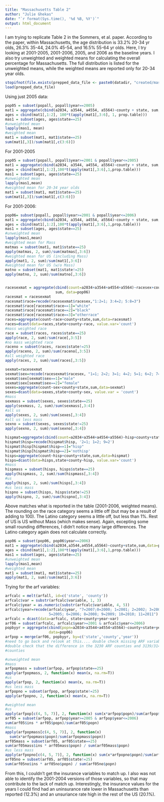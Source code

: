 ```yaml
---
title: "Massachusetts Table 2"
author: "Julie Ghekas"
date: "`r format(Sys.time(), '%d %B, %Y')`"
output: html_document
---
```


I am trying to replicate Table 2 in the Sommers, et al. paper.  According to the paper,
within Massachusetts, the age distribution is 33.2% 20-34 yr olds, 26.3% 35-44, 24.0% 
45-54, and 16.5% 55-64 yr olds.  Here, I try looking at 2001-2005, 2001-2006, 2005, 
and 2006 as the baseline years.  I also try unweighted and weighted means for 
calculating the overall percentage for Massachusetts.  The full distribution is listed
for the unweighted means, while the weighted means are reported only for 20-34 year 
olds. 

```r
stopifnot(file.exists(prepped_data_file <- paste0(datadir, "created/mass_prep.RData")))
load(prepped_data_file)
```

Using just 2005 data:

```r
pop05 = subset(popall, popall$year==2005)
mat1 = aggregate(cbind(a2034, a3544, a4554, a5564)~county + state, sum, data=pop05)
ages = cbind(mat1[,1:2], 100*t(apply(mat1[,3:6], 1, prop.table)))
mas1 = subset(ages, ages$state==25)
#unweighted mean
lapply(mas1, mean)
#weighted mean
mat1 = subset(mat1, mat1$state==25)
sum(mat1[,3])/sum(mat1[,c(3:6)])
```

For 2001-2005

```r
pop05 = subset(popall, popall$year>=2001 & popall$year<=2005)
mat1 = aggregate(cbind(a2034, a3544, a4554, a5564)~county + state, sum, data=pop05)
ages = cbind(mat1[,1:2],100*t(apply(mat1[,3:6],1,prop.table)))
mas1 = subset(ages, ages$state==25)
#unweighted mean
lapply(mas1,mean)
#weighted mean for 20-34 year olds
mat1 = subset(mat1, mat1$state==25)
sum(mat1[,3])/sum(mat1[,c(3:6)])
```

For 2001-2006:

```r
pop06= subset(popall, popall$year>=2001 & popall$year<=2006)
mat1 = aggregate(cbind(a2034, a3544, a4554, a5564)~county + state, sum, data=pop06)
ages = cbind(mat1[,1:2],100*t(apply(mat1[,3:6],1,prop.table)))
mas1 = subset(ages, ages$state==25)
#unweighted mean
lapply(mas1,mean)
#weighted mean for Mass
matmas = subset(mat1, mat1$state==25)
apply(matmas, 2, sum)/sum(matmas[,3:6])
#weighted mean for US (including Mass)
apply(mat1, 2, sum)/sum(mat1[,3:6])
#weighted mean for US (w/o Mass)
matno = subset(mat1, mat1$state!=25)
apply(matno, 2, sum)/sum(matno[,3:6])


racesexmat = aggregate(cbind(count=a2034+a3544+a4554+a5564)~racesex+county+state,
                       sum, data=pop06)
racesmat = racesexmat
racesmat$race=recode(racesexmat$racesex,"1:2=1; 3:4=2; 5:8=3")
racesmat$race[racesmat$race==1]="white"
racesmat$race[racesmat$race==2]="black"
racesmat$race[racesmat$race==3]="otherrace"
races=aggregate(count~race+county+state,sum,data=racesmat)
races=dcast(data=races,state+county~race, value.var='count')
#mass weighted race
race = subset(races, races$state==25)
apply(race, 2, sum)/sum(race[,3:5])
#no mass weighted race
raceno = subset(races, races$state!=25)
apply(raceno, 2, sum)/sum(raceno[,3:5])
#all weighted race
apply(races, 2, sum)/sum(races[,3:5])

sexmat=racesexmat
sexmat$sex=recode(racesexmat$racesex, "1=1; 2=2; 3=1; 4=2; 5=1; 6=2; 7=1; 8=2")
sexmat$sex[sexmat$sex==1]="male"
sexmat$sex[sexmat$sex==2]="female"
sexes=aggregate(count~sex+county+state,sum,data=sexmat) 
sexes=dcast(data=sexes,state+county~sex, value.var = 'count')
#mass
sexmass = subset(sexes, sexes$state==25)
apply(sexmass, 2, sum)/sum(sexmass[,3:4])
#all us
apply(sexes, 2, sum)/sum(sexes[,3:4])
#all us less mass
sexno = subset(sexes, sexes$state!=25)
apply(sexno, 2, sum)/sum(sexno[,3:4])

hispmat=aggregate(cbind(count=a2034+a3544+a4554+a5564)~hisp+county+state,sum,data=pop06)
hispmat$hisp=recode(hispmat$hisp, '2=1; 1=2; 9=2')
hispmat$hisp[hispmat$hisp==1]="hisp"
hispmat$hisp[hispmat$hisp==2]='nothisp'
hisps=aggregate(count~hisp+county+state,sum,data=hispmat) 
hisps=dcast(data=hisps,state+county~hisp, value.var='count')
#mass
hispmass = subset(hisps, hisps$state==25)
apply(hispmass, 2, sum)/sum(hispmass[,3:4])
#us
apply(hisps, 2, sum)/sum(hisps[,3:4])
#us less mass
hispno = subset(hisps, hisps$state!=25)
apply(hispno, 2, sum)/sum(hispno[,3:4])


```

Above matches what is reported in the table (2001-2006, weighted means).
The rounding on the race category seems a little off (but may be a result of adding 
to 100).  The Latino category seems a little off, but less than 1%.
Rest of US is US without Mass (which makes sense).  Again, excepting some small 
rounding differences, I didn't notice many large differences.  The Latino category 
again does not calculate correctly.

```r
pop06 = subset(pop06, pop06$year==2006)
mat1 = aggregate(cbind(a2034,a3544,a4554,a5564)~county+state,sum,data=pop06)
ages = cbind(mat1[,1:2],100*t(apply(mat1[,3:6],1,prop.table)))
mas1 = subset(ages, ages$state==25)
#unweighted mean
lapply(mas1,mean)
#weighted mean
mat1 = subset(mat1, mat1$state==25)
apply(mat1, 2, sum)/sum(mat1[,3:6])
```

Trying for the arf variables:

```r
arfcalc = melt(arfall, id=c('state', 'county'))
arfcalc$var = substr(arfcalc$variable, 1, 3)
arfcalc$year = as.numeric(substr(arfcalc$variable, 4, 5))
arfcalc$year=recode(arfcalc$year, "7=2007;0=2000; 1=2001; 2=2002; 3=2003; 4=2004; 
                    5=2005; 6=2006; 8=2008; 9=2009; 10=2010; 11=2011")
arfcalc = dcast(data=arfcalc, state+county+year~var)
arf06 = subset(arfcalc, arfcalc$year>=2001 & arfcalc$year<=2006)
popbyyr = aggregate(cbind(popn=a2034+a3544+a4554+a5564)~county+state+year, sum, 
                    data=pop06)
arfpop = merge(arf06, popbyyr, by=c('state','county','year'))
#need to go back and relook at this.... double check missing ARF variables
#double check that the difference in the 3230 ARF counties and 3139/3141 population
#counties

#unweighted mean
#mass
arfpopmass = subset(arfpop, arfpop$state==25)
apply(arfpopmass, 2, function(x) mean(x, na.rm=T))
#us
apply(arfpop, 2, function(x) mean(x, na.rm=T))
#us less mass
arfpopno = subset(arfpop, arfpop$state!=25)
apply(arfpopno, 2, function(x) mean(x, na.rm=T))

#weighted mean
#us
apply(arfpop[c(4, 5, 7)], 2, function(x) sum(x*arfpop$popn)/sum(arfpop$popn))
arf05 = subset(arfpop, arfpop$year>=2005 & arfpop$year<=2006)
sum(arf05$ins * arf05$popn)/sum(arf05$popn)
#mass
apply(arfpopmass[c(4, 5, 7)], 2, function(x) 
  sum(x*arfpopmass$popn)/sum(arfpopmass$popn))
arf05mass = subset(arf05, arf05$state==25)
sum(arf05mass$ins * arf05mass$popn) / sum(arf05mass$popn)
#us less mass
apply(arfpopno[c(4, 5, 7)], 2, function(x) sum(x*arfpopno$popn)/sum(arfpopno$popn))
arf05no = subset(arf05, arf05$state!=25)
sum(arf05no$ins * arf05no$popn) / sum(arf05no$popn)


```

From this, I couldn't get the insurance variables to match up.  I also was not able to 
identify the 2001-2004 versions of those variables, so that may contribute to the lack 
of match up.  Interestingly, the insurance values for the years I could find had an 
uninsurance rate lower in Massachusetts than reported (12.3%) and an unsuriance rate 
high in the rest of the US (20.1%).